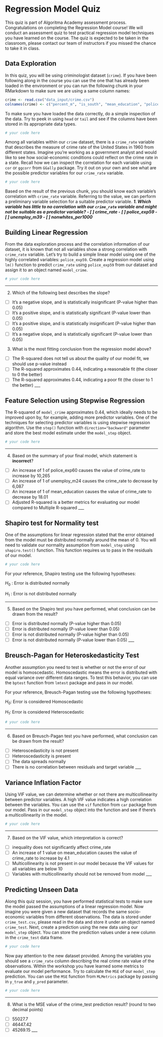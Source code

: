 # Regression Model Quiz

This quiz is part of Algoritma Academy assessment process. Congratulations on completing the Regression Model course! We will conduct an assessment quiz to test practical regression model techniques you have learned on the course. The quiz is expected to be taken in the classroom, please contact our team of instructors if you missed the chance to take it in class.

## Data Exploration

In this quiz, you will be using criminologist dataset (`crime`). If you have been following along in the course you can use the one that has already been loaded in the environment or you can run the following chunk in your RMarkdown to make sure we are using a same column names:

```r
crime <- read.csv("data_input/crime.csv")
colnames(crime) <- c("percent_m", "is_south", "mean_education", "police_exp60", "police_exp59", "labour_participation", "m_per1000f", "state_pop", "nonwhites_per1000", "unemploy_m24", "unemploy_m39", "gdp", "inequality", "prob_prison", "time_prison", "crime_rate")
```

To make sure you have loaded the data correctly, do a simple inspection of the data. Try to peek in using `head` or `tail` and see if the columns have been stored in its appropriate data types.
```r
# your code here

```

Among all variables within our `crime` dataset, there is a `crime_rate` variable that describes the measure of crime rate of the United States in 1960 from different states. Imagine you're working as a government analyst and would like to see how social-economic conditions could reflect on the crime rate in a state. Recall how we can inspect the correlation for each variable using `cor` or `ggcorr` from `GGally` package. Try it out on your own and see what are the possible predictor variables for our `crime_rate` variable.

```r
# your code here

```

Based on the result of the previous chunk, you should know each variable's correlation with `crime_rate` variable. Referring to the value, we can perform a preliminary variable selection for a suitable predictor variable.
___
1. Which variable has little to no correlation with our `crime_rate` variable and might not be suitable as a predictor variable?
  - [ ] crime_rate
  - [ ] police_exp59
  - [ ] unemploy_m39
  - [ ] nonwhites_per1000
___

## Building Linear Regression    

From the data exploration process and the correlation information of our dataset, it is known that not all variables show a strong correlation with `crime_rate` variable. Let's try to build a simple linear model using one of the highly correlated variables: `police_exp59`. Create a regression model using `lm()` function to predict `crime_rate` using `police_exp59` from our dataset and assign it to an object named `model_crime`.

```r
# your code here

```
___
2. Which of the following best describes the slope?
  - [ ] It's a negative slope, and is statistically insignificant (P-value higher than 0.05)
  - [ ] It's a positive slope, and is statistically significant (P-value lower than 0.05)
  - [ ] It's a positive slope, and is statistically insignificant (P-value higher than 0.05)
  - [ ] It's a negative slope, and is statistically significant (P-value lower than 0.05)

3. What is the most fitting conclusion from the regression model above?
  - [ ] The R-squared does not tell us about the quality of our model fit, we should use p-value instead
  - [ ] The R-squared approximates 0.44, indicating a reasonable fit (the closer to 0 the better)
  - [ ] The R-squared approximates 0.44, indicating a poor fit (the closer to 1 the better)
___

## Feature Selection using Stepwise Regression

The R-squared of `model_crime` approximates 0.44, which ideally needs to be improved upon by, for example, adding more predictor variables. One of the techniques for selecting predictor variables is using stepwise regression algorithm. Use the `step()` function with `direction="backward"` parameter and store the best model estimate under the `model_step` object.

```r
# your code here

```
___
4. Based on the summary of your final model, which statement is **incorrect**?
  - [ ] An increase of 1 of police_exp60 causes the value of crime_rate to increase by 10,265
  - [ ] An increase of 1 of unemploy_m24 causes the crime_rate to decrease by 6,087
  - [ ] An increase of 1 of mean_education causes the value of crime_rate to decrease by 18.01
  - [ ] Adjusted R-squared is a better metrics for evaluating our model compared to Multiple R-squared
___

## Shapiro test for Normality test

One of the assumptions for linear regression stated that the error obtained from the model must be distributed normally around the mean of 0. You will need to validate our normality assumption from `model_step` using `shapiro.test()` function. This function requires us to pass in the residuals of our model.

```r
# your code here

```

For your reference, Shapiro testing use the following hypotheses:

$H_0$ : Error is distributed normally  

$H_1$ : Error is not distributed normally  

___
5. Based on the Shapiro test you have performed, what conclusion can be drawn from the result?
  - [ ] Error is distributed normally (P-value higher than 0.05) 
  - [ ] Error is distributed normally (P-value lower than 0.05) 
  - [ ] Error is not distributed normally (P-value higher than 0.05) 
  - [ ] Error is not distributed normally (P-value lower than 0.05) 
___

## Breusch-Pagan for Heteroskedasticity Test

Another assumption you need to test is whether or not the error of our model is homoscedastic. Homoscedastic means the error is distributed with equal variance over different data ranges. To test this behavior, you can use the `bptest` function from `lmtest` package and pass in our model.

For your reference, Breusch-Pagan testing use the following hypotheses:

$H_0$: Error is considered Homoscedastic  

$H_1$: Error is considered Heteroscedastic  

```r
# your code here

```
___
6. Based on Breusch-Pagan test you have performed, what conclusion can be drawn from the result?
  - [ ] Heteroscedasticity is not present
  - [ ] Heteroscedasticity is present
  - [ ] The data spreads normally
  - [ ] There is no correlation between residuals and target variable
___

## Variance Inflation Factor

Using VIF value, we can determine whether or not there are multicollinearity between predictor variables. A high VIF value indicates a high correlation between the variables. You can use the `vif` function from `car` package from our model. Pass in our `model_step` object into the function and see if there's a multicollinearity in the model.

```r
# your code here

```
___
7. Based on the VIF value, which interpretation is correct?
  - [ ] inequality does not significantly affect crime_rate
  - [ ] An increase of 1 value on mean_education causes the value of crime_rate to increase by 4.1
  - [ ] Multicollinearity is not present in our model because the VIF values for all variables are below 10 
  - [ ] Variables with multicollinearity should not be removed from model
  ___

## Predicting Unseen Data

Along this quiz session, you have performed statistical tests to make sure the model passed the assumptions of a linear regression model. Now imagine you were given a new dataset that records the same socio-economic variables from different observations. The data is stored under `crime_test.csv`, please read in the data and store it under an object named `crime_test`. Next, create a prediction using the new data using our `model_step` object. You can store the prediction values under a new column in the `crime_test` data frame.

```r
# your code here

```

Now pay attention to the new dataset provided. Among the variables you should see a `crime_rate` column describing the real crime rate value of the observations. Within the workshop you have learned some metrics to evaluate our model performance. Try to calculate the `MSE` of our `model_step` prediction. You can use the `MSE` function from `MLMetrics` package by passing in `y_true` and `y_pred` parameter.

```r
# your code here

```
___
8. What is the MSE value of the crime_test prediction result? (round to two decimal points)    
  - [ ] 55027.7
  - [ ] 46447.42
  - [ ] 45269.15
___
